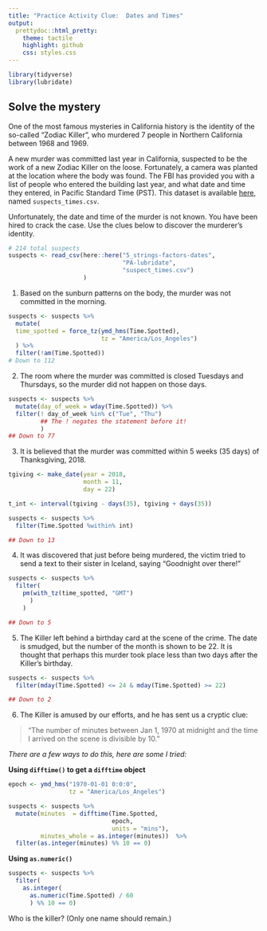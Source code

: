 ```yaml
---
title: "Practice Activity Clue:  Dates and Times"
output:
  prettydoc::html_pretty:
    theme: tactile
    highlight: github
    css: styles.css
---
```


```r
library(tidyverse)
library(lubridate)
```


## Solve the mystery

One of the most famous mysteries in California history is the identity of the 
so-called "Zodiac Killer", who murdered 7 people in Northern California between
1968 and 1969.

A new murder was committed last year in California, suspected to be the work of
a new Zodiac Killer on the loose.  Fortunately, a camera was planted at the
location where the body was found.  The FBI has provided you with a list of
people who entered the building last year, and what date and time they entered,
in Pacific Standard Time (PST). This dataset is available [here](https://app.box.com/s/3a37j0bvfhk9b5m48w1cqqlv3evp5dug), named
`suspects_times.csv`.

Unfortunately, the date and time of the murder is not known.  You have been
hired to crack the case.  Use the clues below to discover the murderer's
identity.

```r
# 214 total suspects
suspects <- read_csv(here::here("5_strings-factors-dates",
                                "PA-lubridate",
                                "suspect_times.csv")
                     )
```


1. Based on the sunburn patterns on the body, the murder was not committed in
the morning.

```r
suspects <- suspects %>% 
  mutate(
  time_spotted = force_tz(ymd_hms(Time.Spotted),
                          tz = "America/Los_Angeles")
  ) %>%
  filter(!am(Time.Spotted)) 
# Down to 112
```


2. The room where the murder was committed is closed Tuesdays and Thursdays,
so the murder did not happen on those days.

```r
suspects <- suspects %>% 
  mutate(day_of_week = wday(Time.Spotted)) %>% 
  filter(! day_of_week %in% c("Tue", "Thu")
         ## The ! negates the statement before it! 
         )
## Down to 77
```


3. It is believed that the murder was committed within 5 weeks (35 days) of
Thanksgiving, 2018. 

```r
tgiving <- make_date(year = 2018, 
                     month = 11, 
                     day = 22)

t_int <- interval(tgiving - days(35), tgiving + days(35))

suspects <- suspects %>% 
  filter(Time.Spotted %within% int)

## Down to 13
```


4. It was discovered that just before being murdered, the victim tried to send
a text to their sister in Iceland, saying "Goodnight over there!"

```r
suspects <- suspects %>% 
  filter(
    pm(with_tz(time_spotted, "GMT")
      )
    ) 

## Down to 5
```


5. The Killer left behind a birthday card at the scene of the crime.  The date
is smudged, but the number of the month is shown to be 22.  It is thought that
perhaps this murder took place less than two days after the Killer's birthday.

```r
suspects <- suspects %>% 
  filter(mday(Time.Spotted) <= 24 & mday(Time.Spotted) >= 22) 

## Down to 2
```


6. The Killer is amused by our efforts, and he has sent us a cryptic clue:

> "The number of minutes between Jan 1, 1970 at midnight and the time I arrived
on the scene is divisible by 10."

_There are a few ways to do this, here are some I tried:_

**Using `difftime()` to get a `difftime` object**

```r
epoch <- ymd_hms("1970-01-01 0:0:0",
                 tz = "America/Los_Angeles")

suspects <- suspects %>% 
  mutate(minutes  = difftime(Time.Spotted,
                             epoch, 
                             units = "mins"), 
         minutes_whole = as.integer(minutes))  %>%
  filter(as.integer(minutes) %% 10 == 0) 
```

**Using `as.numeric()`**

```r
suspects <- suspects %>% 
  filter(
    as.integer(
      as.numeric(Time.Spotted) / 60
      ) %% 10 == 0) 
```

Who is the killer? (Only one name should remain.)
